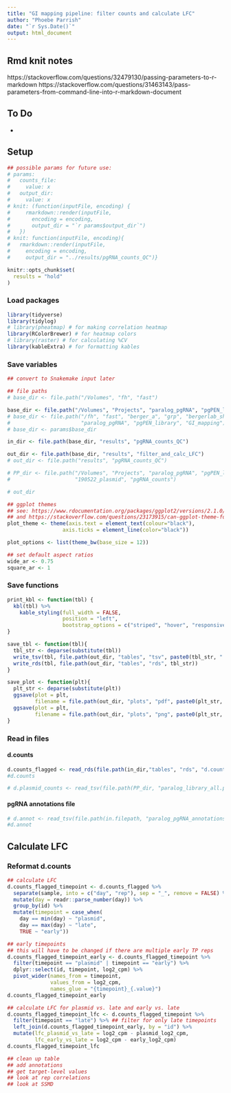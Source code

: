 ```yaml
---
title: "GI mapping pipeline: filter counts and calculate LFC"
author: "Phoebe Parrish"
date: "`r Sys.Date()`"
output: html_document
---
```


## Rmd knit notes
https://stackoverflow.com/questions/32479130/passing-parameters-to-r-markdown
https://stackoverflow.com/questions/31463143/pass-parameters-from-command-line-into-r-markdown-document


## To Do
* 


## Setup
```r

## possible params for future use: 
# params: 
#   counts_file: 
#     value: x
#   output_dir: 
#     value: x
# knit: (function(inputFile, encoding) {
#     rmarkdown::render(inputFile, 
#       encoding = encoding, 
#       output_dir = "`r params$output_dir`")
#   })
# knit: function(inputFile, encoding){
#   rmarkdown::render(inputFile, 
#     encoding = encoding, 
#     output_dir = "../results/pgRNA_counts_QC")}

```


```r

knitr::opts_chunk$set(
  results = "hold"
)

```

### Load packages
```r

library(tidyverse)
library(tidylog)
# library(pheatmap) # for making correlation heatmap
library(RColorBrewer) # for heatmap colors
# library(raster) # for calculating %CV
library(kableExtra) # for formatting kables

```

### Save variables
```r

## convert to Snakemake input later

## file paths
# base_dir <- file.path("/Volumes", "fh", "fast")

base_dir <- file.path("/Volumes", "Projects", "paralog_pgRNA", "pgPEN_library", "GI_mapping")
# base_dir <- file.path("/fh", "fast", "berger_a", "grp", "bergerlab_shared", "Projects",
#                       "paralog_pgRNA", "pgPEN_library", "GI_mapping")
# base_dir <- params$base_dir

in_dir <- file.path(base_dir, "results", "pgRNA_counts_QC")

out_dir <- file.path(base_dir, "results", "filter_and_calc_LFC")
# out_dir <- file.path("results", "pgRNA_counts_QC")

# PP_dir <- file.path("/Volumes", "Projects", "paralog_pgRNA", "pgPEN_library", 
#                     "190522_plasmid", "pgRNA_counts")

# out_dir

## ggplot themes
## see: https://www.rdocumentation.org/packages/ggplot2/versions/2.1.0/topics/theme_update
## and https://stackoverflow.com/questions/23173915/can-ggplot-theme-formatting-be-saved-as-an-object
plot_theme <- theme(axis.text = element_text(colour="black"),
                  axis.ticks = element_line(color="black"))

plot_options <- list(theme_bw(base_size = 12))

## set default aspect ratios
wide_ar <- 0.75
square_ar <- 1

```

### Save functions
```r

print_kbl <- function(tbl) {
  kbl(tbl) %>%
    kable_styling(full_width = FALSE, 
                  position = "left",
                  bootstrap_options = c("striped", "hover", "responsive"))
}

```

```r

save_tbl <- function(tbl){
  tbl_str <- deparse(substitute(tbl))
  write_tsv(tbl, file.path(out_dir, "tables", "tsv", paste0(tbl_str, ".txt")))
  write_rds(tbl, file.path(out_dir, "tables", "rds", tbl_str))
}

```


```r

save_plot <- function(plt){
  plt_str <- deparse(substitute(plt))
  ggsave(plot = plt, 
         filename = file.path(out_dir, "plots", "pdf", paste0(plt_str, ".pdf")))
  ggsave(plot = plt, 
         filename = file.path(out_dir, "plots", "png", paste0(plt_str, ".png")))
}

```


### Read in files

#### d.counts
```r

d.counts_flagged <- read_rds(file.path(in_dir,"tables", "rds", "d.counts_cpm_flag_long"))
#d.counts

# d.plasmid_counts <- read_tsv(file.path(PP_dir, "paralog_library_all.plasmid.counts.txt"))

```

#### pgRNA annotations file
```r

# d.annot <- read_tsv(file.path(in.filepath, "paralog_pgRNA_annotations.txt"))
#d.annot

```


## Calculate LFC

### Reformat d.counts
```r

## calculate LFC
d.counts_flagged_timepoint <- d.counts_flagged %>%
  separate(sample, into = c("day", "rep"), sep = "_", remove = FALSE) %>%
  mutate(day = readr::parse_number(day)) %>%
  group_by(id) %>%
  mutate(timepoint = case_when(
    day == min(day) ~ "plasmid",
    day == max(day) ~ "late",
    TRUE ~ "early")) 

```


```r

## early timepoints
## this will have to be changed if there are multiple early TP reps
d.counts_flagged_timepoint_early <- d.counts_flagged_timepoint %>%
  filter(timepoint == "plasmid" | timepoint == "early") %>%
  dplyr::select(id, timepoint, log2_cpm) %>%
  pivot_wider(names_from = timepoint, 
              values_from = log2_cpm,
              names_glue = "{timepoint}_{.value}")
d.counts_flagged_timepoint_early

## calculate LFC for plasmid vs. late and early vs. late
d.counts_flagged_timepoint_lfc <- d.counts_flagged_timepoint %>%
  filter(timepoint == "late") %>% ## filter for only late timepoints
  left_join(d.counts_flagged_timepoint_early, by = "id") %>%
  mutate(lfc_plasmid_vs_late = log2_cpm - plasmid_log2_cpm,
         lfc_early_vs_late = log2_cpm - early_log2_cpm)
d.counts_flagged_timepoint_lfc

```

```r

## clean up table
## add annotations
## get target-level values
## look at rep correlations
## look at SSMD

```





